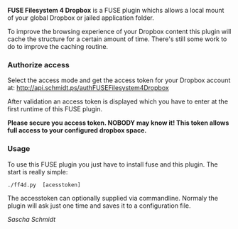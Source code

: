 '''FUSE Filesystem 4 Dropbox''' is a FUSE plugin whichs allows a local mount of your
global Dropbox or jailed application folder.

To improve the browsing experience of your Dropbox content this plugin will cache
the structure for a certain amount of time. There's still some work to do to improve
the caching routine.

=== Authorize access ===
Select the access mode and get the access token for your Dropbox account at:
[http://api.schmidt.ps/authFUSEFilesystem4Dropbox http://api.schmidt.ps/authFUSEFilesystem4Dropbox]

After validation an access token is displayed which you have to enter at the first runtime
of this FUSE plugin. 

'''Please secure you access token. NOBODY may know it! This token allows full access
to your configured dropbox space.'''

=== Usage ===
To use this FUSE plugin you just have to install fuse and this plugin.
The start is really simple:

 ./ff4d.py <mount folder> [acesstoken]

The accesstoken can optionally supplied via commandline. Normaly the plugin will ask just one time
and saves it to a configuration file.

''Sascha Schmidt''
